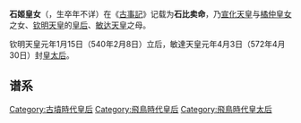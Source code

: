 {{Unreferenced|time=2016-08-26T02:23:30+00:00}}
'''石姬皇女'''（{{lang|ja|いしひめのひめみこ}}，生卒年不详）在《[[古事記|古事記]]》记载为'''石比卖命'''，乃[[宣化天皇|宣化天皇]]与[[橘仲皇女|橘仲皇女]]之女、[[钦明天皇|钦明天皇]]的[[皇后|皇后]]、[[敏达天皇|敏达天皇]]之母。

钦明天皇元年1月15日（540年2月8日）立后，敏達天皇元年4月3日（572年4月30日）封[[皇太后|皇太后]]。

== 谱系 ==
{{日本皇室飛鳥時代}}

{{飛鳥時代皇后}}
{{Japan-emperor-stub}}

[[Category:古墳時代皇后|Category:古墳時代皇后]]
[[Category:飛鳥時代皇后|Category:飛鳥時代皇后]]
[[Category:飛鳥時代皇太后|Category:飛鳥時代皇太后]]